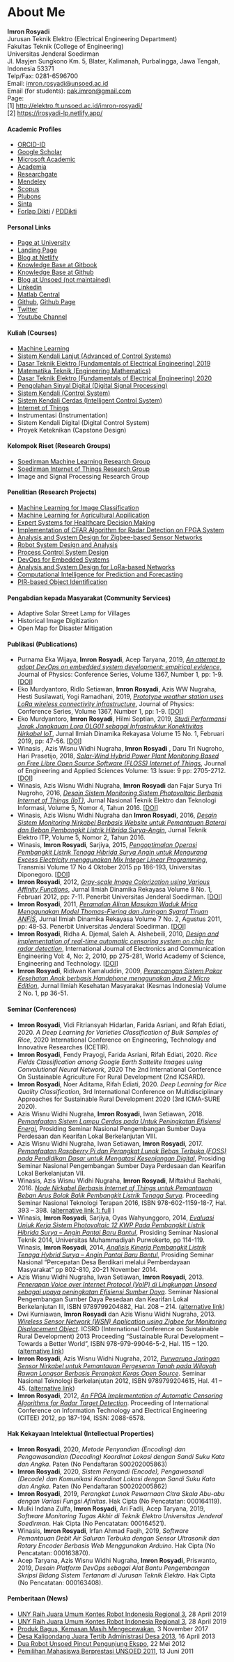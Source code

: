 # About Me

**Imron Rosyadi**  
Jurusan Teknik Elektro (Electrical Engineering Department)  
Fakultas Teknik (College of Engineering)  
Universitas Jenderal Soedirman  
Jl. Mayjen Sungkono Km. 5, Blater, Kalimanah, Purbalingga, Jawa Tengah, Indonesia 53371  
Telp/Fax: 0281-6596700  
Email: [imron.rosyadi@unsoed.ac.id](mailto:imron.rosyadi@unsoed.ac.id)  
Email (for students): [pak.imron@gmail.com](mailto:pak.imron@gmail.com)  
Page:   
[1] http://elektro.ft.unsoed.ac.id/imron-rosyadi/  
[2] https://irosyadi-lp.netlify.app/

#### Academic Profiles

*   [ORCID-ID](https://orcid.org/0000-0002-4367-4166)
*   [Google Scholar](https://scholar.google.co.id/citations?hl=en&user=PXnDWH4AAAAJ)
*   [Microsoft Academic](https://academic.microsoft.com/profile/j906g5ig-h38j-4e8h-9914-91g71fj6ii77/ImronRosyadi/publication/search?q=Imron%20Rosyadi&qe=%2540%2540%2540USER.PUBLICATIONS%253Df906c5ec-d38f-4a8d-9914-91c71bf6ee77&f=&orderBy=0)
*   [Academia](https://unsoed.academia.edu/ImronRosyadi)
*   [Researchgate](https://www.researchgate.net/profile/Imron_Rosyadi2)
*   [Mendeley](https://www.mendeley.com/profiles/imron-rosyadi1/)
*   [Scopus](https://www.scopus.com/authid/detail.uri?authorId=57211970447)
*   [Plubons](https://publons.com/researcher/3296025/imron-rosyadi)
*   [Sinta](https://sintadev.ristekdikti.go.id/authors/detail?id=5981458&view=overview)
*   [Forlap Dikti](https://forlap.dikti.go.id/dosen/detail/REIyQTcxNzMtQTM5Ri00OUZBLUEyNjgtMDJDNTE1MjQyNjY2) / [PDDikti](https://pddikti.ristekdikti.go.id/data_dosen/REIyQTcxNzMtQTM5Ri00OUZBLUEyNjgtMDJDNTE1MjQyNjY2)

#### Personal Links

*   [Page at University](https://elektro.ft.unsoed.ac.id/imron-rosyadi/)
*   [Landing Page](https://irosyadi-lp.netlify.app/)
*   [Blog at Netlify](https://irosyadi.netlify.app/)
*   [Knowledge Base at Gitbook](https://irosyadi.gitbook.io/)
*   [Knowledge Base at Github](https://irosyadi.github.io/)
*   [Blog at Unsoed (not maintained)](https://irosyadi.blog.unsoed.ac.id/)
*   [Linkedin](https://www.linkedin.com/in/irosyadi)
*   [Matlab Central](https://www.mathworks.com/matlabcentral/profile/authors/1778067-imron-rosyadi)
*   [Github](https://github.com/irosyadi), [Github Page](https://irosyadi.github.io/)
*   [Twitter](https://twitter.com/irosyadi)
*   [Youtube Channel](https://www.youtube.com/channel/UCE7mh_jnoH13OdwFernjr-w)

#### Kuliah (Courses)

*   [Machine Learning](https://irosyadi.netlify.app/course/mk-machine-learning/)
*   [Sistem Kendali Lanjut (Advanced of Control Systems)](https://irosyadi.netlify.app/course/mk-sistem-kendali-lanjut/)
*   [Dasar Teknik Elektro (Fundamentals of Electrical Engineering) 2019](https://elektro.ft.unsoed.ac.id/akademik/kurikulum/mata-kuliah/dasar-teknik-elektro/)
*   [Matematika Teknik (Engineering Mathematics)](https://irosyadi.netlify.app/course/mk-matematika-teknik/)
*   [Dasar Teknik Elektro (Fundamentals of Electrical Engineering) 2020](https://irosyadi.netlify.app/course/mk-dasar-teknik-elektro/)
*   [Pengolahan Sinyal Digital (Digital Signal Processing)](https://elektro.ft.unsoed.ac.id/pengolahan-sinyal-digital/)
*   [Sistem Kendali (Control System)](https://elektro.ft.unsoed.ac.id/sistem-kendali/)
*   [Sistem Kendali Cerdas (Intelligent Control System)](https://elektro.ft.unsoed.ac.id/sistem-kendali-cerdas/)
*   [Internet of Things](https://elektro.ft.unsoed.ac.id/internet-of-things/)
*   Instrumentasi (Instrumentation)
*   Sistem Kendali Digital (Digital Control System)
*   Proyek Keteknikan (Capstone Design)

#### Kelompok Riset (Research Groups)

*   [Soedirman Machine Learning Research Group](https://soedirman-machine-learning.github.io/)
*   [Soedirman Internet of Things Research Group](https://soedirman-iot.github.io/)
*   Image and Signal Processing Research Group

#### Penelitian (Research Projects)

*   [Machine Learning for Image Classification](https://elektro.ft.unsoed.ac.id/imron-rosyadi/research/)
*   [Machine Learning for Agricultural Appilication](https://elektro.ft.unsoed.ac.id/imron-rosyadi/research/)
*   [Expert Systems for Healthcare Decision Making](https://elektro.ft.unsoed.ac.id/imron-rosyadi/research/)
*   [Implementation of CFAR Algorithm for Radar Detection on FPGA System](https://elektro.ft.unsoed.ac.id/imron-rosyadi/research/)
*   [Analysis and System Design for Zigbee-based Sensor Networks](https://elektro.ft.unsoed.ac.id/imron-rosyadi/research/)
*   [Robot System Design and Analysis](https://elektro.ft.unsoed.ac.id/imron-rosyadi/research/)
*   [Process Control System Design](https://elektro.ft.unsoed.ac.id/imron-rosyadi/research/)
*   [DevOps for Embedded Systems](https://elektro.ft.unsoed.ac.id/imron-rosyadi/research/)
*   [Analysis and System Design for LoRa-based Networks](https://elektro.ft.unsoed.ac.id/imron-rosyadi/research/)
*   [Computational Intelligence for Prediction and Forecasting](https://elektro.ft.unsoed.ac.id/imron-rosyadi/research/)
*   [PIR-based Object Identification](https://elektro.ft.unsoed.ac.id/imron-rosyadi/research/)

#### Pengabdian kepada Masyarakat (Community Services)

*   Adaptive Solar Street Lamp for Villages
*   Historical Image Digitization
*   Open Map for Disaster Mitigation

#### Publikasi (Publications)

*   Purnama Eka Wijaya, **Imron Rosyadi**, Acep Taryana, 2019, [_An attempt to adopt DevOps on embedded system development: empirical evidence_](https://iopscience.iop.org/article/10.1088/1742-6596/1367/1/012078), Journal of Physics: Conference Series, Volume 1367, Number 1, pp: 1-9. \[[DOI](https://dx.doi.org/10.1088/1742-6596/1367/1/012078)\]
*   Eko Murdyantoro, Ridlo Setiawan, **Imron Rosyadi**, Azis WW Nugraha, Hesti Susilawati, Yogi Ramadhani, 2019, [_Prototype weather station uses LoRa wireless connectivity infrastructure_](https://iopscience.iop.org/article/10.1088/1742-6596/1367/1/012089), Journal of Physics: Conference Series, Volume 1367, Number 1, pp: 1-9. \[[DOI](https://doi.org/10.1088/1742-6596/1367/1/012089)\]
*   Eko Murdyantoro, **Imron Rosyadi**, Hilmi Septian, 2019, [_Studi Performansi Jarak Jangkauan Lora OLG01 sebagai Infrastruktur Konektivitas Nirkabel IoT_](https://dinarek.unsoed.ac.id/jurnal/index.php/dinarek/article/view/239), Jurnal Ilmiah Dinamika Rekayasa Volume 15 No. 1, Februari 2019, pp: 47-56. \[[DOI](https://dx.doi.org/10.20884/1.dr.2019.15.1.239)\]
*   Winasis , Azis Wisnu Widhi Nugraha, **Imron Rosyadi** , Daru Tri Nugroho, Hari Prasetijo, 2018, [_Solar-Wind Hybrid Power Plant Monitoring Based on Free Libre Open Source Software (FLOSS) Internet of Things_](https://medwelljournals.com/abstract/?doi=jeasci.2018.2705.2712), Journal of Engineering and Applied Sciences Volume: 13 Issue: 9 pp: 2705-2712. \[[DOI](https://dx.doi.org/10.36478/jeasci.2018.2705.2712)\]
*   Winasis, Azis Wisnu Widhi Nugraha, **Imron Rosyadi** dan Fajar Surya Tri Nugroho, 2016, [_Desain Sistem Monitoring Sistem Photovoltaic Berbasis Internet of Things (IoT)_](https://ejnteti.jteti.ugm.ac.id/index.php/JNTETI/article/view/281), Jurnal Nasional Teknik Elektro dan Teknologi Informasi, Volume 5, Nomor 4, Tahun 2016. \[[DOI](https://dx.doi.org/10.22146/jnteti.v5i4.281)\]
*   Winasis, Azis Wisnu Widhi Nugraha dan **Imron Rosyadi**, 2016, _[Desain Sistem Monitoring Nirkabel Berbasis Website untuk Pemantauan Baterai dan Beban Pembangkit Listrik Hibrida Surya-Angin](https://ejournal.itp.ac.id/index.php/telektro/article/view/296)_, Jurnal Teknik Elektro ITP, Volume 5, Nomor 2, Tahun 2016.
*   Winasis, **Imron Rosyadi**, Sarjiya, 2015, [_Pengoptimalan Operasi Pembangkit Listrik Tenaga Hibrida Surya Angin untuk Mengurang Excess Electricity menggunakan Mix Integer Linear Programming_](https://ejournal.undip.ac.id/index.php/transmisi/article/view/9598), Transmisi Volume 17 No 4 Oktober 2015 pp 186-193, Universitas Diponegoro. \[[DOI](https://doi.org/10.12777/transmisi.17.4.186-193)\]
*   **Imron Rosyadi**, 2012, [_Gray-scale Image Colorization using Various Affinity Functions_](https://dinarek.unsoed.ac.id/jurnal/index.php/dinarek/article/view/52/50), Jurnal Ilmiah Dinamika Rekayasa Volume 8 No. 1, Februari 2012, pp: 7-11. Penerbit Universitas Jenderal Soedirman. \[[DOI](https://dx.doi.org/10.20884/1.dr.2012.8.1.52)\]
*   **Imron Rosyadi**, 2011, [_Peramalan Aliran Masukan Waduk Mrica Menggunakan Model Thomas-Fiering dan Jaringan Syaraf Tiruan ANFIS_](https://dinarek.unsoed.ac.id/jurnal/index.php/dinarek/article/view/49/47), Jurnal Ilmiah Dinamika Rekayasa Volume 7 No. 2, Agustus 2011, pp: 48-53. Penerbit Universitas Jenderal Soedirman. \[[DOI](https://dx.doi.org/10.20884/1.dr.2011.7.2.49)\]
*   **Imron Rosyadi**, Ridha A. Djemal, Saleh A. Alshebeili, 2010, [_Design and implementation of real-time automatic censoring system on chip for radar detection_](https://publications.waset.org/14878/design-and-implementation-of-real-time-automatic-censoring-system-on-chip-for-radar-detection), International Journal of Electronics and Communication Engineering Vol: 4, No: 2, 2010, pp 275-281, World Academy of Science, Engineering and Technology. \[[DOI](https://doi.org/10.5281/zenodo.1083791)\]
*   **Imron Rosyadi**, Ridlwan Kamaluddin, 2009, [_Perancangan Sistem Pakar Kesehatan Anak berbasis Handphone menggunakan Java 2 Micro Edition_](https://jos.unsoed.ac.id/index.php/kesmasindo/article/view/94), Jurnal Ilmiah Kesehatan Masyarakat (Kesmas Indonesia) Volume 2 No. 1, pp 36-51.

#### Seminar (Conferences)

*   **Imron Rosyadi**, Vidi Fitriansyah Hidarlan, Farida Asriani, and Rifah Ediati, 2020. _A Deep Learning for Varieties Classification of Bulk Samples of Rice_, 2020 International Conference on Engineering, Technology and Innovative Researches (ICETIR).
*   **Imron Rosyadi**, Fendy Prayogi, Farida Asriani, Rifah Ediati, 2020. _Rice Fields Classification among Google Earth Sattelite Images using Convolutional Neural Network_, 2020 The 2nd International Conference On Sustainable Agriculture For Rural Development (2nd ICSARD).
*  **Imron Rosyadi**, Noer Aditama, Rifah Ediati, 2020. _Deep Learning for Rice Quality Classification_, 3rd International Conference on Multidisciplinary Approaches for Sustainable Rural Development 2020 (3rd ICMA-SURE 2020).
*   Azis Wisnu Widhi Nugraha, **Imron Rosyadi**, Iwan Setiawan, 2018. [_Pemanfaatan Sistem Lampu Cerdas pada Untuk Peningkatan Efisiensi Energi_](https://jurnal.lppm.unsoed.ac.id/ojs/index.php/Prosiding/article/view/703), Prosiding Seminar Nasional Pengembangan Sumber Daya Perdesaan dan Kearifan Lokal Berkelanjutan VIII.
*   Azis Wisnu Widhi Nugraha, Iwan Setiawan, **Imron Rosyadi**, 2017. [_Pemanfaatan Raspberry Pi dan Perangkat Lunak Bebas Terbuka (FOSS) pada Pendidikan Dasar untuk Mengatasi Kesenjangan Digital_](https://jurnal.lppm.unsoed.ac.id/ojs/index.php/Prosiding/article/viewFile/423/347), Prosiding Seminar Nasional Pengembangan Sumber Daya Perdesaan dan Kearifan Lokal Berkelanjutan VII.
*   Winasis, Azis Wisnu Widhi Nugraha, **Imron Rosyadi**, Miftakhul Baehaki, 2016. [_Node Nirkabel Berbasis Internet of Things untuk Pemantauan Beban Arus Bolak Balik Pembangkit Listrik Tenaga Surya_](https://www.researchgate.net/publication/314355263_NODE_NIRKABEL_BERBASIS_INTERNET_OF_THINGS_UNTUK_PEMANTAUAN_BEBAN_ARUS_BOLAK_BALIK_PEMBANGKIT_LISTRIK_TENAGA_SURYA). Proceeding Seminar Nasional Teknologi Terapan 2016, ISBN 978-602-1159-18-7, Hal. 393 – 398. ([alternative link 1: full](https://ee.unsoed.ac.id/~awwn/publikasi/seminar/10%202016%20Node%20Nirkabel%20Berbasis%20Internet%20of%20Things%20untuk%20Pemantauan%20Beban%20Arus%20Bolak%20Balik%20Pembangkit%20Listrik%20Tenaga%20Surya/) )
*   Winasis, **Imron Rosyadi**, Sarjiya, Oyas Wahyunggoro, 2014, [_Evaluasi Unjuk Kerja Sistem Photovoltaic 12 KWP Pada Pembangkit Listrik Hibrida Surya – Angin Pantai Baru Bantul_](https://www.researchgate.net/publication/314353202_EVALUASI_UNJUK_KERJA_SISTEM_PHOTOVOLTAIC_12_KWP_PADA_PEMBANGKIT_LISTRIK_HIBRIDA_SURYA_-_ANGIN_PANTAI_BARU_BANTUL), Prosiding Seminar Nasional Teknik 2014, Universitas Muhammadiyah Purwokerto, pp 114-119.  
    Winasis, **Imron Rosyadi**, 2014, [_Analisis Kinerja Pembangkit Listrik Tenaga Hybrid Surya – Angin Pantai Baru Bantul_](https://www.researchgate.net/publication/314363799_Analisis_Kinerja_Pembangkit_Listrik_Tenaga_Hibrida_Surya_-_Angin_Pantai_Baru_Bantul), Prosiding Seminar Nasional “Percepatan Desa Berdikari melalui Pemberdayaan Masyarakat” pp 802-810, 20-21 November 2014.
*   Azis Wisnu Widhi Nugraha, Iwan Setiawan, **Imron Rosyadi**, 2013. [_Penerapan Voice over Internet Protocol (VoIP) di Lingkungan Unsoed sebagai upaya peningkatan Efisiensi Sumber Daya_](https://www.researchgate.net/publication/337705479_Penerapan_Voice_over_Internet_Protocol_Voip_di_Lingkungan_Unsoed_sebagai_upaya_Peningkatan_Efisiensi_Sumberdaya). Seminar Nasional Pengembangan Sumber Daya Pesedaan dan Kearifan Lokal Berkelanjutan III, ISBN 9789799204882, Hal. 208 – 214. ([alternative link](https://ee.unsoed.ac.id/~awwn/publikasi/seminar/06%202013%20Penerapan%20Voice%20over%20Internet%20Protocol%20%28VoIP%29%20di%20Lingkungan%20Unsoed%20sebagai%20upaya%20peningkatan%20Efisiensi%20Sumber%20Daya.pdf))
*   Dwi Kurniawan, **Imron Rosyadi** dan Azis Wisnu Widhi Nugraha, 2013. _[Wireless Sensor Network (WSN) Application using Zigbee for Monitoring Displacement Object](https://www.researchgate.net/publication/337705630_WIRELESS_SENSOR_NETWORK_WSN_APPLICATION_USING_ZIGBEE_FOR_MONITORING_DISPLACEMENT_OBJECT)_. ICSRD (International Conference on Sustainable Rural Development) 2013 Proceeding “Sustainable Rural Development – Towards a Better World”, ISBN 978-979-99046-5-2, Hal. 115 – 120. ([alternative link](https://ee.unsoed.ac.id/~awwn/publikasi/seminar/03%202013%20Wireless%20Sensor%20Network%20%28WSN%29%20Application%20Using%20Zigbee%20for%20Monitoring%20Displacement%20Object.pdf))
*   **Imron Rosyadi**, Azis Wisnu Widhi Nugraha, 2012, [_Purwarupa Jaringan Sensor Nirkabel untuk Pemantauan Pergeseran Tanah pada Wilayah Rawan Longsor Berbasis Perangkat Keras Open Source_](https://www.researchgate.net/publication/337705511_Purwarupa_Jaringan_Sensor_Nirkabel_untuk_Pemantauan_Pergeseran_Tanah_Pada_Wilayah_Rawan_Longsor_Berbasis_Perangkat_Keras_Opensource). Seminar Nasional Teknologi Berkelanjutan 2012, ISBN 9789799204615, Hal. 41 – 45. ([alternative link](https://ee.unsoed.ac.id/~awwn/publikasi/seminar/02%202012%20Purwarupa%20Jaringan%20Sensor%20Nirkabel%20untuk%20Pemantauan%20Pergeseran%20Tanah%20Pada%20Wilayah%20Rawan%20Longsor%20Berbasis%20Perangkat%20Keras%20Opensource.pdf))
*   **Imron Rosyadi**, 2012, [_An FPGA Implementation of Automatic Censoring Algorithms for Radar Target Detection_](https://www.researchgate.net/publication/337705203_An_FPGA_Implementation_of_Automatic_Censoring_Algorithms_for_Radar_Target_Detection). Proceeding of International Conference on Information Technology and Electrical Engineering (CITEE) 2012, pp 187-194, ISSN: 2088-6578.

#### Hak Kekayaan Intelektual (Intellectual Properties)
*   **Imron Rosyadi**, 2020, _Metode Penyandian (Encoding) dan Pengawasandian (Decoding) Koordinat Lokasi dengan Sandi Suku Kata dan Angka_. Paten (No Pendaftaran S00202005863)
*   **Imron Rosyadi**, 2020, _Sistem Penyandi (Encode), Pengawasandi (Decode) dan Komunikasi Koordinat Lokasi dengan Sandi Suku Kata dan Angka_. Paten (No Pendaftaran S00202005862)
*   **Imron Rosyadi**, 2019, _Perangkat Lunak Pewarnaan Citra Skala Abu-abu dengan Variasi Fungsi Afinitas_. Hak Cipta (No Pencatatan: 000164119).
*   Mulki Indana Zulfa, **Imron Rosyadi**, Ari Fadli, Acep Taryana, 2019, _Software Monitoring Tugas Akhir di Teknik Elektro Universitas Jenderal Soedirman_.  Hak Cipta (No Pencatatan: 000164521).
*   Winasis, **Imron Rosyadi**, Irfan Ahmad Faqih, 2019, _Software Pemantauan Debit Air Saluran Terbuka dengan Sensor Ultrasonik dan Rotary Encoder Berbasis Web Menggunakan Arduino_.  Hak Cipta (No Pencatatan: 000163870).
*   Acep Taryana, Azis Wisnu Widhi Nugraha, **Imron Rosyadi**, Priswanto, 2019, _Desain Platform DevOps sebagai Alat Bantu Pengembangan Skripsi Bidang Sistem Tertanam di Jurusan Teknik Elektro_.  Hak Cipta (No Pencatatan: 000163408).

#### Pemberitaan (News)

*   [UNY Raih Juara Umum Kontes Robot Indonesia Regional 3](https://edukasi.kompas.com/read/2019/04/28/15094351/uny-raih-juara-umum-kontes-robot-indonesia-regional-3), 28 April 2019
*   [UNY Raih Juara Umum Kontes Robot Indonesia Regional 3](https://kupang.tribunnews.com/2019/04/28/uny-raih-juara-umum-kontes-robot-indonesia-regional-3), 28 April 2019
*   [Produk Bagus, Kemasan Masih Mengecewakan](https://www.suaramerdeka.com/smcetak/baca/45915/produk-bagus-kemasan-masih-mengecewakan), 3 November 2017
*   [Desa Kaligondang Juara Tertib Administrasi Desa 2013](https://www.purbalinggakab.go.id/v1/desa-kaligondang-juara-tertib-administrasi-desa-2013/), 16 April 2013
*   [Dua Robot Unsoed Pincut Pengunjung Ekspo](https://news.okezone.com/read/2012/05/21/373/632934/dua-robot-unsoed-pincut-pengunjung-ekspo), 22 Mei 2012
*   [Pemilihan Mahasiswa Berprestasi UNSOED 2011](https://blog.djarumbeasiswaplus.org/yusranadhityakurniawan/2011/06/13/pemilihan-mahasiswa-berprestasi-unsoed-2011/), 13 Juni 2011  
    
